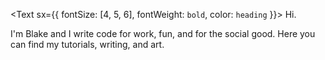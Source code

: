 <Text sx={{ fontSize: [4, 5, 6], fontWeight: `bold`, color: `heading` }}>
  Hi.
</Text>

I'm Blake and I write code for work, fun, and for the social good. Here you can
find my tutorials, writing, and art.